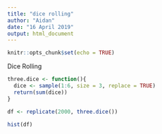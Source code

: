 ```yaml
---
title: "dice rolling"
author: "Aidan"
date: "16 April 2019"
output: html_document
---
```


```r
knitr::opts_chunk$set(echo = TRUE)
```


Dice Rolling

```r
three.dice <- function(){
  dice <- sample(1:6, size = 3, replace = TRUE)
  return(sum(dice))
}

df <- replicate(2000, three.dice())

hist(df)

```

